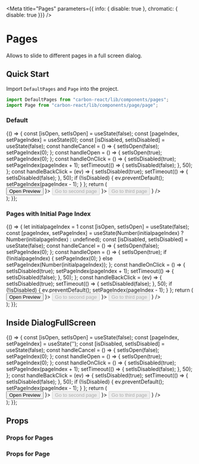 
<Meta title="Pages" parameters={{ info: { disable: true }, chromatic: { disable: true }}} />

# Pages
Allows to slide to different pages in a full screen dialog.

## Quick Start
Import `DefaultPages` and `Page` into the project.

```jsx
import DefaultPages from "carbon-react/lib/components/pages";
import Page from "carbon-react/lib/components/page/page";
```

### Default
<Preview>
  <Story name="default">
   {() => {
      const [isOpen, setIsOpen] = useState(false);
      const [pageIndex, setPageIndex] = useState(0);
      const [isDisabled, setIsDisabled] = useState(false);
      const handleCancel = () => {
        setIsOpen(false); 
        setPageIndex(0);
      };
      const handleOpen = () => {
        setIsOpen(true);
        setPageIndex(0);
      };
      const handleOnClick = () => {
        setIsDisabled(true);
        setPageIndex(pageIndex + 1);
        setTimeout(() => {
          setIsDisabled(false);
        }, 50);
      };
      const handleBackClick = (ev) => {
        setIsDisabled(true);
        setTimeout(() => {
          setIsDisabled(false);
        }, 50);
        if (!isDisabled) {
          ev.preventDefault();
          setPageIndex(pageIndex - 1);
        }
      };
      return (
        <div>
          <Button onClick={ handleOpen }>Open Preview</Button>
          <DialogFullScreen
            pagesStyling
            open={ isOpen }
            onCancel={ handleCancel }
          >
            <DefaultPages pageIndex={ pageIndex }>
              <Page title={ <Heading title='My First Page' /> }>
                <Button onClick={ handleOnClick } disabled={ isDisabled }>
                  Go to second page
                </Button>
              </Page>
              <Page title={ <Heading title='My Second Page' backLink={ handleBackClick } /> }>
                <Button onClick={ handleOnClick } disabled={ isDisabled }>
                  Go to third page
                </Button>
              </Page>
              <Page title={ <Heading title='My Third Page' backLink={ handleBackClick } /> } />
            </DefaultPages>
          </DialogFullScreen>
        </div>
      );
    }};
  </Story>
</Preview>

### Pages with Initial Page Index
<Preview>
  <Story name="with Initial Page Index">
   {() => {
      let initialpageIndex = 1
      const [isOpen, setIsOpen] = useState(false);
      const [pageIndex, setPageIndex] = useState(Number(initialpageIndex) ? Number(initialpageIndex) : undefined);
      const [isDisabled, setIsDisabled] = useState(false);
      const handleCancel = () => {
        setIsOpen(false); 
        setPageIndex(0);
      };
      const handleOpen = () => {
        setIsOpen(true);
        if (!initialpageIndex) {
          setPageIndex(0);
        } else setPageIndex(Number(initialpageIndex));
      };
      const handleOnClick = () => {
        setIsDisabled(true);
        setPageIndex(pageIndex + 1);
        setTimeout(() => {
          setIsDisabled(false);
        }, 50);
      };
      const handleBackClick = (ev) => {
        setIsDisabled(true);
        setTimeout(() => {
          setIsDisabled(false);
        }, 50);
        if (!isDisabled) {
          ev.preventDefault();
          setPageIndex(pageIndex - 1);
        }
      };
      return (
        <div>
          <Button onClick={ handleOpen }>Open Preview</Button>
          <DialogFullScreen
            pagesStyling
            open={ isOpen }
            onCancel={ handleCancel }
          >
            <DefaultPages initialpageIndex={ initialpageIndex } pageIndex={ pageIndex }>
              <Page title={ <Heading title='My First Page' /> }>
                <Button onClick={ handleOnClick } disabled={ isDisabled }>
                  Go to second page
                </Button>
              </Page>
              <Page title={ <Heading title='My Second Page' backLink={ handleBackClick } /> }>
                <Button onClick={ handleOnClick } disabled={ isDisabled }>
                  Go to third page
                </Button>
              </Page>
              <Page title={ <Heading title='My Third Page' backLink={ handleBackClick } /> } />
            </DefaultPages>
          </DialogFullScreen>
        </div>
      );
    }};
  </Story>
</Preview>

## Inside DialogFullScreen
<Preview>
  <Story name="inside DialogFullScreen">
    {() => {
      const [isOpen, setIsOpen] = useState(false);
      const [pageIndex, setPageIndex] = useState('');
      const [isDisabled, setIsDisabled] = useState(false);
      const handleCancel = () => {
        setIsOpen(false); 
        setPageIndex(0);
      };
      const handleOpen = () => {
        setIsOpen(true);
        setPageIndex(0);
      };
      const handleOnClick = () => {
        setIsDisabled(true);
        setPageIndex(pageIndex + 1);
        setTimeout(() => {
          setIsDisabled(false);
        }, 50);
      };
      const handleBackClick = (ev) => {
        setIsDisabled(true);
        setTimeout(() => {
          setIsDisabled(false);
        }, 50);
        if (!isDisabled) {
          ev.preventDefault();
          setPageIndex(pageIndex - 1);
        }
      };
      return (
        <div>
          <Button onClick={ handleOpen }>Open Preview</Button>
          <DialogFullScreen
            pagesStyling
            open={ isOpen }
            onCancel={ handleCancel }
          >
            <DefaultPages pageIndex={ pageIndex }>
              <Page title={ <Heading title='My First Page' /> }>
                <Button onClick={ handleOnClick } disabled={ isDisabled }>
                  Go to second page
                </Button>
              </Page>
              <Page title={ <Heading title='My Second Page' backLink={ handleBackClick } /> }>
                <Button onClick={ handleOnClick } disabled={ isDisabled }>
                  Go to third page
                </Button>
              </Page>
              <Page title={ <Heading title='My Third Page' backLink={ handleBackClick } /> } />
            </DefaultPages>
          </DialogFullScreen>
        </div>
      );
    }};
  </Story>
</Preview>

## Props

### Props for Pages
<Props of={DefaultPages} />

### Props for Page
<Props of={Page} />

